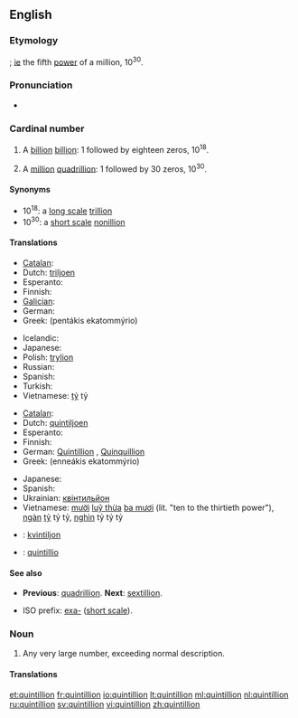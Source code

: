 {{also|Quintillion}}
==English==

===Etymology===
{{confix|quint|gloss1=five|illion}}; [[ie]] the fifth [[power]] of a million, 10<sup>30</sup>.

===Pronunciation===
* {{audio|en-us-quintillion.ogg|Audio (US)}}
*: {{rhymes|ɪljən}}

===Cardinal number===
{{infl|en|cardinal number}}

# {{US|modern British & Australian, [[w:Long and short scales|short scale]]}} A [[billion]] [[billion]]: 1 followed by eighteen zeros, 10<sup>18</sup>.
# {{dated|British & Australian, [[w:Long and short scales|long scale]]}} A [[million]] [[quadrillion]]: 1 followed by 30 zeros, 10<sup>30</sup>.

====Synonyms====
* 10<sup>18</sup>: a [[w:Long and short scales|long scale]] [[trillion]]
* 10<sup>30</sup>: a [[w:Long and short scales|short scale]] [[nonillion]]

====Translations====
{{trans-top|a billion billion, 10<sup>18</sup>}}
* [[Catalan]]: {{t+|ca|trilió}}
* Dutch: [[triljoen]]
* Esperanto: {{t-|eo|triiliono|xs=Esperanto}}
* Finnish: {{t+|fi|triljoona}}
* [[Galician]]: {{t-|gl|trillón|xs=Galician}}
* German: {{t+|de|Trillion|f}}
* Greek: {{t|el|πεντάκις εκατομμύριο|n}} (pentákis ekatommýrio)
{{trans-mid}}
* Icelandic: {{t|is|trilljón|f}}
* Japanese: {{t|ja|百京|tr=hyakkei}}
* Polish: [[trylion]] {{m}}
* Russian: {{t+|ru|квинтиллион|m|tr=kvintillión}}
* Spanish: {{t+|es|trillón|m}}
* Turkish: {{t|tr|kentilyon}}
* Vietnamese: [[tỷ]] tỷ
{{trans-bottom}}

{{trans-top|a million quadrillion, 10<sup>30</sup>}}
* [[Catalan]]: {{t-|ca|quintilió}}
* Dutch: [[quintiljoen]]
* Esperanto: {{t-|eo|kviniliono|xs=Esperanto}}
* Finnish: {{t+|fi|kvintiljoona}}
* German: [[Quintillion]] {{f}}, [[Quinquillion]] {{f}}
* Greek: {{t|el|εννεάκις εκατομμύριο|n}} (enneákis ekatommýrio)
{{trans-mid}}
* Japanese: {{t|ja|百穣|tr=hyaku-jō}}
* Spanish: {{t|es|quintillón|m}}
* Ukrainian: [[квінтильйон]]
* Vietnamese: [[mười]] [[luỹ thừa]] [[ba mươi]] (lit. "ten to the thirtieth power"), [[ngàn]] [[tỷ]] tỷ tỷ, [[nghìn]] tỷ tỷ tỷ
{{trans-bottom}}

{{checktrans}}
* {{ttbc|et}}: [[kvintiljon]]
* {{ttbc|la}}: [[quintillio]]

====See also====
* {{qualifier|short and long scale}} '''Previous''': [[quadrillion]]. '''Next''': [[sextillion]].
* ISO prefix: [[exa-]] ([[w:Long and short scales|short scale]]).

===Noun===
{{en-noun}}

# {{figuratively|slang}} Any very large number, exceeding normal description.

====Translations====
{{trans-top|any very large number}}
{{trans-mid}}
{{trans-bottom}}


[[et:quintillion]]
[[fr:quintillion]]
[[io:quintillion]]
[[lt:quintillion]]
[[ml:quintillion]]
[[nl:quintillion]]
[[ru:quintillion]]
[[sv:quintillion]]
[[vi:quintillion]]
[[zh:quintillion]]